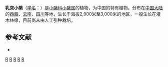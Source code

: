 {{Speciesbox
| genus = Berberis
| species = papillifera
| authority = (Franch.) Koehne
}}

'''乳突小檗'''（[[学名|学名]]：{{lang|la|''Berberis papillifera''}}）是[[小檗科|小檗科]][[小檗属|小檗属]]的植物，为中国的特有植物。分布在[[中国大陆|中国大陆]]的[[西藏|西藏]]、[[云南|云南]]、[[四川|四川]]等地，生长于海拔2,900米至3,000米的地区，一般生长在灌木林缘，目前尚未由人工引种栽培。

== 参考文献 ==
<div class="references-small">
* {{cite web| url =http://www.bioinfo.cn/db05/KmzwSpecies.php?action=view&id=1560| title =乳突小檗| work =《中国高等植物数据库全库》| publisher =中国科学院微生物研究所| author =昆明植物研究所| accessdate =2009-02-22| deadurl =yes| archiveurl =https://web.archive.org/web/20160305020220/http://www.bioinfo.cn/db05/KmzwSpecies.php?action=view&id=1560| archivedate =2016-03-05}}
</div>
{{Taxonbar|from=Q10879865}}

[[Category:小檗属|R]]
[[Category:中国特有植物|R]]
[[Category:西藏植物|R]]
[[Category:云南植物|R]]
[[Category:四川植物|R]]